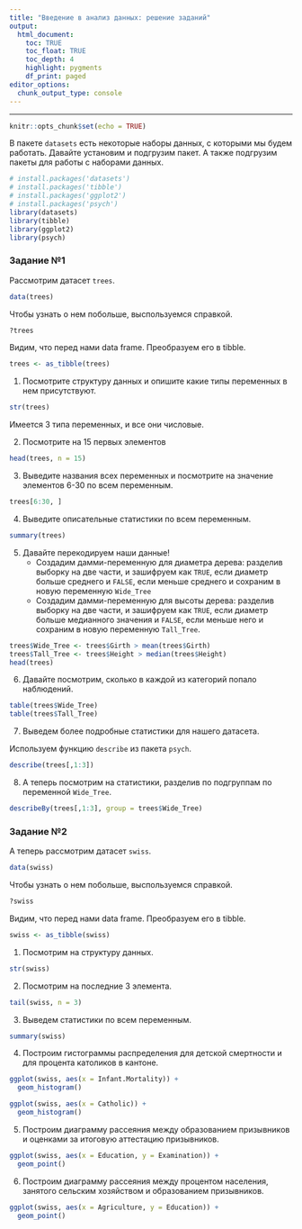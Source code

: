 ```yaml
---
title: "Введение в анализ данных: решение заданий"
output: 
  html_document:
    toc: TRUE
    toc_float: TRUE
    toc_depth: 4
    highlight: pygments
    df_print: paged
editor_options: 
  chunk_output_type: console
---
```

---
```r
knitr::opts_chunk$set(echo = TRUE)
```

В пакете `datasets` есть некоторые наборы данных, с которыми мы будем работать. Давайте установим и подгрузим пакет. А также подгрузим пакеты для работы с наборами данных.

```r
# install.packages('datasets')
# install.packages('tibble')
# install.packages('ggplot2')
# install.packages('psych')
library(datasets)
library(tibble)
library(ggplot2)
library(psych)
```

### Задание №1

Рассмотрим датасет `trees`.

```r
data(trees)
```

Чтобы узнать о нем побольше, выспользуемся справкой.

```r
?trees
```

Видим, что перед нами data frame. Преобразуем его в tibble.

```r
trees <- as_tibble(trees)
```

1. Посмотрите структуру данных и опишите какие типы переменных в нем присутствуют.

```r
str(trees)
```

Имеется 3 типа переменных, и все они числовые.

2. Посмотрите на 15 первых элементов

```r
head(trees, n = 15)
```

3. Выведите названия всех переменных и посмотрите на значение элементов 6-30 по всем переменным.

```r
trees[6:30, ]
```

4. Выведите описательные статистики по всем переменным.

```r
summary(trees)
```

5. Давайте перекодируем наши данные! 
    + Cоздадим дамми-переменную для диаметра дерева: разделив выборку на две части, и зашифруем как `TRUE`, если диаметр больше среднего и `FALSE`, если меньше среднего и сохраним в новую переменную `Wide_Tree`
    + Cоздадим дамми-переменную для высоты дерева: разделив выборку на две части, и зашифруем как `TRUE`, если диаметр больше медианного значения и `FALSE`, если меньше него и сохраним в новую переменную `Tall_Tree`.
    
```r
trees$Wide_Tree <- trees$Girth > mean(trees$Girth)
trees$Tall_Tree <- trees$Height > median(trees$Height)
head(trees)
```

6. Давайте посмотрим, сколько в каждой из категорий попало наблюдений.

```r
table(trees$Wide_Tree)
table(trees$Tall_Tree)
```

7. Выведем более подробные статистики для нашего датасета.

Используем функцию `describe` из пакета `psych`.

```r
describe(trees[,1:3])
```

8. А теперь посмотрим на статистики, разделив по подгруппам по переменной `Wide_Tree`.

```r
describeBy(trees[,1:3], group = trees$Wide_Tree)
```

### Задание №2

А теперь рассмотрим датасет `swiss`.

```r
data(swiss)
```

Чтобы узнать о нем побольше, выспользуемся справкой.

```r
?swiss
```

Видим, что перед нами data frame. Преобразуем его в tibble.

```r
swiss <- as_tibble(swiss)
```

1. Посмотрим на структуру данных.

```r
str(swiss)
```

2. Посмотрим на последние 3 элемента.

```r
tail(swiss, n = 3)
```

3. Выведем статистики по всем переменным.

```r
summary(swiss)
```

4. Построим гистограммы распределения для детской смертности и для процента католиков в кантоне.

```r
ggplot(swiss, aes(x = Infant.Mortality)) +
  geom_histogram()
```

```r
ggplot(swiss, aes(x = Catholic)) +
  geom_histogram()
```

5. Построим диаграмму рассеяния между образованием призывников и оценками за итоговую аттестацию призывников.

```r
ggplot(swiss, aes(x = Education, y = Examination)) +
  geom_point()
```

6. Построим диаграмму рассеяния между процентом населения, занятого сельским хозяйством и образованием призывников.

```r
ggplot(swiss, aes(x = Agriculture, y = Education)) +
  geom_point()
```
